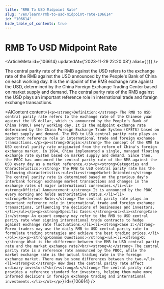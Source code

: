 ```yaml
---
title: "RMB To USD Midpoint Rate"
slug: "/en/learn/rmb-to-usd-midpoint-rate-106614"
id: "106614"
hide_table_of_contents: true
---
```



# RMB To USD Midpoint Rate

<ArticleMeta id={106614} updatedAt={'2023-11-29 22:20:08'} alias={`[]`} />
<div className='border-solid border-b border-t-0 my-4 border-[var(--ifm-color-gray-300)]' />

The central parity rate of the RMB against the USD refers to the exchange rate of the RMB against the USD announced by the People's Bank of China on each working day. It is the midpoint of the RMB exchange rate against the USD, determined by the China Foreign Exchange Trading Center based on market supply and demand. The central parity rate of the RMB against the USD plays an important reference role in international trade and foreign exchange transactions.

<AIContent content={`<p><strong>Definition:</strong> The RMB to USD central parity rate refers to the exchange rate of the Chinese yuan against the US dollar, which is announced by the People's Bank of China (PBOC) every working day. It is the midpoint exchange rate determined by the China Foreign Exchange Trade System (CFETS) based on market supply and demand. The RMB to USD central parity rate plays an important reference role in international trade and foreign exchange transactions.</p><p><strong>Origin:</strong> The concept of the RMB to USD central parity rate originated from the reform of China's foreign exchange market. In 1994, China implemented a single, managed floating exchange rate system based on market supply and demand. Since then, the PBOC has announced the central parity rate of the RMB against the USD every day as a market reference.</p><p><strong>Categories and Characteristics:</strong> The RMB to USD central parity rate has the following characteristics:<ul><li><strong>Market-Oriented:</strong> The central parity rate is determined based on the previous day's interbank foreign exchange market transactions and changes in the exchange rates of major international currencies.</li><li><strong>Official Announcement:</strong> It is announced by the PBOC every morning and holds authoritative status.</li><li><strong>Reference Role:</strong> The central parity rate plays an important reference role in international trade and foreign exchange transactions, influencing the decisions of businesses and investors.</li></ul></p><p><strong>Specific Cases:</strong><ol><li><strong>Case 1:</strong> An export company may refer to the RMB to USD central parity rate when signing international trade contracts to hedge against exchange rate fluctuations.</li><li><strong>Case 2:</strong> Forex traders may use the daily RMB to USD central parity rate to formulate trading strategies and achieve the best trading prices.</li></ol></p><p><strong>Common Questions:</strong><ul><li><strong>Q:</strong> What is the difference between the RMB to USD central parity rate and the market exchange rate?<br/><strong>A:</strong> The central parity rate is a reference rate announced by the PBOC, while the market exchange rate is the actual trading rate in the foreign exchange market. There may be some differences between the two.</li><li><strong>Q:</strong> How does the central parity rate affect ordinary investors?<br/><strong>A:</strong> The central parity rate provides a reference standard for investors, helping them make more informed decisions in foreign exchange trading and international investments.</li></ul></p>`} id={106614} />
